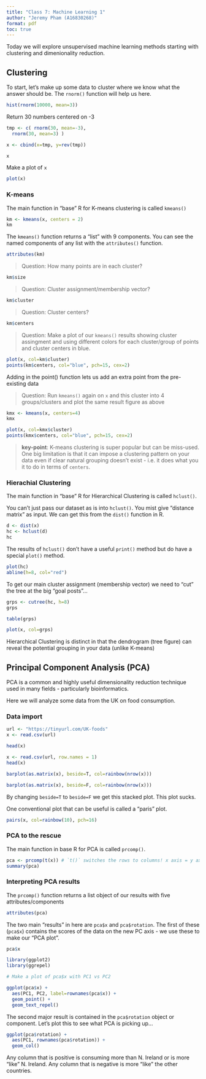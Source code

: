 ```yaml
---
title: "Class 7: Machine Learning 1"
author: "Jeremy Pham (A16830268)"
format: pdf
toc: true
---
```


Today we will explore unsupervised machine learning methods starting with clustering and dimenionality reduction.

## Clustering

To start, let's make up some data to cluster where we know what the answer should be. The `rnorm()` function will help us here.

```r
hist(rnorm(10000, mean=3))
```

Return 30 numbers centered on -3 

```r
tmp <- c( rnorm(30, mean=-3),
  rnorm(30, mean=3) )

x <- cbind(x=tmp, y=rev(tmp))

x
```

Make a plot of `x`

```r
plot(x)
```

### K-means

The main function in "base" R for K-means clustering is called `kmeans()`

```r
km <- kmeans(x, centers = 2)
km
```
The `kmeans()` function returns a "list" with 9 components. You can see the named components of any list with the `attributes()` function.

```r
attributes(km)
```

> Question: How many points are in each cluster?

```r
km$size
```
> Question: Cluster assignment/membership vector?

```r
km$cluster
```
> Question: Cluster centers?

```r
km$centers
```

> Question: Make a plot of our `kmeans()` results showing cluster assingment and using different colors for each cluster/group of points and cluster centers in blue.

```r
plot(x, col=km$cluster)
points(km$centers, col="blue", pch=15, cex=2)
```
Adding in the point() function lets us add an extra point from the pre-existing data

> Question: Run `kmeans()` again on `x` and this cluster into 4 groups/clusters and plot the same result figure as above

```r
kmx <- kmeans(x, centers=4)
kmx
```

```r
plot(x, col=kmx$cluster)
points(kmx$centers, col="blue", pch=15, cex=2)
```

> **key-point**: K-means clustering is super popular but can be miss-used. One big limitation is that it can impose a clustering pattern on your data even if clear natural grouping doesn't exist - i.e. it does what you it to do in terms of `centers`.

### Hierachial Clustering

The main function in "base" R for Hierarchical Clustering is called `hclust()`.

You can't just pass our dataset as is into `hclust()`. You mist give "distance matrix" as input. We can get this from the `dist()` function in R. 

```r
d <- dist(x)
hc <- hclust(d)
hc
```

The results of `hclust()` don't have a useful `print()` method but do have a special `plot()` method.

```r
plot(hc)
abline(h=8, col="red")
```

To get our main cluster assignment (membership vector) we need to "cut" the tree at the big "goal posts"...

```r
grps <- cutree(hc, h=8)
grps
```

```r
table(grps)
```

```r
plot(x, col=grps)
```

Hierarchical Clustering is distinct in that the dendrogram (tree figure) can reveal the potential grouping in your data (unlike K-means)

## Principal Component Analysis (PCA)

PCA is a common and highly useful dimensionality reduction technique used in many fields - particularly bioinformatics.

Here we will analyze some data from the UK on food consumption.

### Data import

```r
url <- "https://tinyurl.com/UK-foods"
x <- read.csv(url)

head(x)
```
```r
x <- read.csv(url, row.names = 1)
head(x)
```

```r
barplot(as.matrix(x), beside=T, col=rainbow(nrow(x)))
```

```r
barplot(as.matrix(x), beside=F, col=rainbow(nrow(x)))
```
By changing `beside=T` to `beside=F` we get this stacked plot. This plot sucks.

One conventional plot that can be useful is called a "paris" plot.

```r
pairs(x, col=rainbow(10), pch=16)
```

### PCA to the rescue

The main function in base R for PCA is called `prcomp()`. 

```r
pca <- prcomp(t(x)) # `t()` switches the rows to columns! x axis = y axis now
summary(pca)
```
### Interpreting PCA results

The `prcomp()` function returns a list object of our results with five attributes/components 

```r
attributes(pca)
```

The two main "results" in here are `pca$x` and `pca$rotation`. The first of these (`pca$x`) contains the scores of the data on the new PC axis - we use these to make our "PCA plot".

```r
pca$x
```

```r
library(ggplot2)
library(ggrepel)

# Make a plot of pca$x with PC1 vs PC2

ggplot(pca$x) + 
  aes(PC1, PC2, label=rownames(pca$x)) +
  geom_point() +
  geom_text_repel()
```

The second major result is contained in the `pca$rotation` object or component. Let's plot this to see what PCA is picking up...

```r
ggplot(pca$rotation) + 
  aes(PC1, rownames(pca$rotation)) +
  geom_col()
```
Any column that is positive is consuming more than N. Ireland or is more "like" N. Ireland. Any column that is negative is more "like" the other countries.


